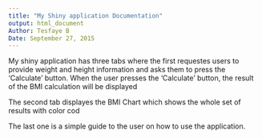 ```yaml
---
title: "My Shiny application Documentation"
output: html_document
Author: Tesfaye B
Date: September 27, 2015
---
```


My shiny application has three tabs where the first requestes users to provide weight and height information and asks them to press the 'Calculate' button. When the user presses the 'Calculate' button, the result of the BMI calculation will be displayed

The second tab displayes the BMI Chart which shows the whole set of results with color cod

The last one is a simple guide to the user on how to use the application.
